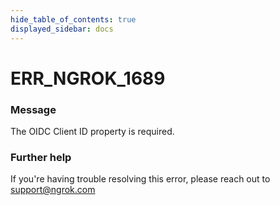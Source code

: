 ```yaml
---
hide_table_of_contents: true
displayed_sidebar: docs
---
```



# ERR_NGROK_1689

### Message

The OIDC Client ID property is required.

### Further help

If you're having trouble resolving this error, please reach out to [support@ngrok.com](mailto:support@ngrok.com?subject=Help%20with%20ERR_NGROK_1689)

<ErrorDetails error="err_ngrok_1689" />
